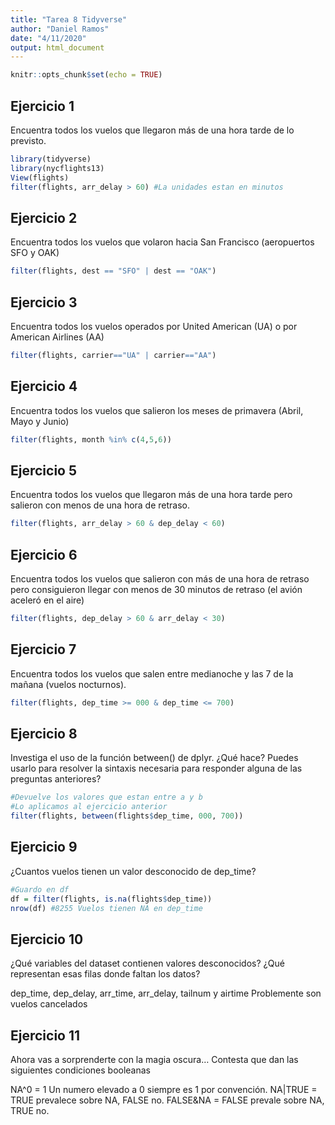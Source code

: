 ```yaml
---
title: "Tarea 8 Tidyverse"
author: "Daniel Ramos"
date: "4/11/2020"
output: html_document
---
```


```r
knitr::opts_chunk$set(echo = TRUE)
```

## Ejercicio 1

Encuentra todos los vuelos que llegaron más de una hora tarde de lo previsto.

```r
library(tidyverse)
library(nycflights13)
View(flights)
filter(flights, arr_delay > 60) #La unidades estan en minutos

```

## Ejercicio 2

Encuentra todos los vuelos que volaron hacia San Francisco (aeropuertos SFO y OAK)

```r
filter(flights, dest == "SFO" | dest == "OAK")
```

## Ejercicio 3

Encuentra todos los vuelos operados por United American (UA) o por American Airlines (AA)

```r
filter(flights, carrier=="UA" | carrier=="AA")
```

## Ejercicio 4

Encuentra todos los vuelos que salieron los meses de primavera (Abril, Mayo y Junio)

```r
filter(flights, month %in% c(4,5,6))
```

## Ejercicio 5

Encuentra todos los vuelos que llegaron más de una hora tarde pero salieron con menos de una hora de retraso.

```r
filter(flights, arr_delay > 60 & dep_delay < 60)
```

## Ejercicio 6

Encuentra todos los vuelos que salieron con más de una hora de retraso pero consiguieron llegar con menos de 30 minutos de retraso (el avión aceleró en el aire)

```r
filter(flights, dep_delay > 60 & arr_delay < 30)
```

## Ejercicio 7

Encuentra todos los vuelos que salen entre medianoche y las 7 de la mañana (vuelos nocturnos).

```r
filter(flights, dep_time >= 000 & dep_time <= 700)
```

## Ejercicio 8

Investiga el uso de la función between() de dplyr. ¿Qué hace? Puedes usarlo para resolver la sintaxis necesaria para responder alguna de las preguntas anteriores?

```r
#Devuelve los valores que estan entre a y b
#Lo aplicamos al ejercicio anterior
filter(flights, between(flights$dep_time, 000, 700))
```

## Ejercicio 9

¿Cuantos vuelos tienen un valor desconocido de dep_time?

```r
#Guardo en df 
df = filter(flights, is.na(flights$dep_time))
nrow(df) #8255 Vuelos tienen NA en dep_time
```

## Ejercicio 10

¿Qué variables del dataset contienen valores desconocidos? ¿Qué representan esas filas donde faltan los datos?

dep_time, dep_delay, arr_time, arr_delay, tailnum y airtime
Problemente son vuelos cancelados

## Ejercicio 11

Ahora vas a sorprenderte con la magia oscura... Contesta que dan las siguientes condiciones booleanas

NA^0 = 1 Un numero elevado a 0 siempre es 1 por convención.
NA|TRUE = TRUE prevalece sobre NA, FALSE no.
FALSE&NA = FALSE prevale sobre NA, TRUE no.
